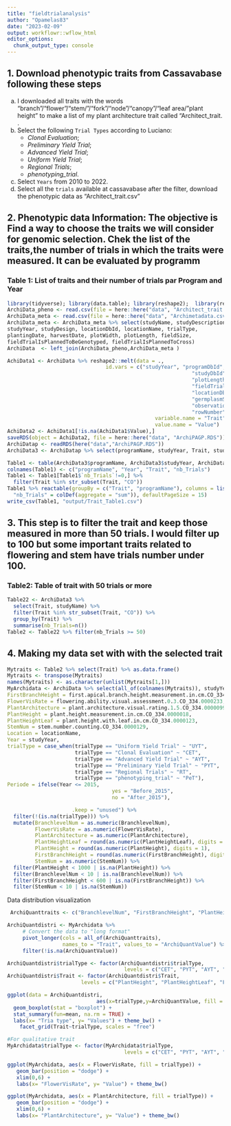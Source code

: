 ```yaml
---
title: "fieldtrialanalysis"
author: "Opamelas83"
date: "2023-02-09"
output: workflowr::wflow_html
editor_options:
  chunk_output_type: console
---
```


## 1. Download phenotypic traits from Cassavabase following these steps
  a. I downloaded all traits with the words "branch"/"flower"/"stem/"/"fork"/"node"/"canopy"/"leaf area/"plant height" to make a list of my plant architecture trait called "Architect_trait. .  
  b. Select the following `Trial Types` according to Luciano:
      - *Clonal Evaluation*;
      - *Preliminary Yield Trial*;
      - *Advanced Yield Trial*;
      - *Uniform Yield Trial*;
      - *Regional Trials*;
      - *phenotyping_trial*.
   c. Select `Years` from 2010 to 2022.
   d. Select all the `trials` available at cassavabase after the filter, download the phenotypic data as "Architect_trait.csv"
   
## 2. Phenotypic data Information: The objective is Find a way to choose the traits we will consider for genomic selection. Chek the list of the traits,the number of trials in which the traits were measured. It can be evaluated by programm 
### Table 1: List of traits and their number of trials par Program and Year
```r
library(tidyverse); library(data.table); library(reshape2);  library(reactable); library(here)
ArchiData_pheno <- read.csv(file = here::here("data", "Architect_trait.csv"), header = T, na.strings = "", skip = 2)
ArchiData_meta <- read.csv(file = here::here("data", "Archimetadata.csv"), header = T, na.strings = "", skip = 2)
ArchiData_meta <- ArchiData_meta %>% select(studyName, studyDescription,
studyYear, studyDesign, locationDbId, locationName, trialType,
plantingDate, harvestDate, plotWidth, plotLength, fieldSize,
fieldTrialIsPlannedToBeGenotyped, fieldTrialIsPlannedToCross)
ArchiData  <- left_join(ArchiData_pheno,ArchiData_meta )

AchiData1 <- ArchiData %>% reshape2::melt(data = .,
                                id.vars = c("studyYear", "programDbId", "programName", "programDescription",
                                                            "studyDbId", "studyName", "trialType", "studyDesign", "plotWidth",
                                                            "plotLength", "fieldSize", "fieldTrialIsPlannedToBeGenotyped",
                                                            "fieldTrialIsPlannedToCross", "plantingDate", "harvestDate",
                                                            "locationDbId", "locationName", "germplasmDbId", "germplasmName",
                                                            "germplasmSynonyms", "observationLevel", "observationUnitDbId",
                                                            "observationUnitName", "replicate", "blockNumber", "plotNumber",
                                                            "rowNumber", "colNumber", "entryType", "plantNumber"),
                                                variable.name = "Trait",
                                                value.name = "Value") 
AchiData2 <- AchiData1[!is.na(AchiData1$Value),]
saveRDS(object = AchiData2, file = here::here("data", "ArchiPAGP.RDS"))## Why to save like that? Why not csv? let's continue to see. 
ArchiDatap <- readRDS(here("data","ArchiPAGP.RDS"))
ArchiData3 <- ArchiDatap %>% select(programName, studyYear, Trait, studyName) %>% unique()

Table1 <- table(ArchiData3$programName, ArchiData3$studyYear, ArchiData3$Trait) %>% as.data.frame()
colnames(Table1) <- c("programName", "Year", "Trait", "nb_Trials")
Table1 <- Table1[Table1$`nb_Trials`!=0,] %>% 
  filter(Trait %in% str_subset(Trait, "CO"))
Table1 %>% reactable(groupBy = c("Trait", "programName"), columns = list(
  "nb_Trials" = colDef(aggregate = "sum")), defaultPageSize = 15)
write_csv(Table1, "output/Trait_Table1.csv")
```
## 3. This step is to filter the trait and keep those measured in more than 50 trials. I would filter up to 100 but some important traits related to flowering and stem have trials number under 100.
### Table2: Table of trait with 50 trials or more 
```r
Table22 <- ArchiData3 %>% 
  select(Trait, studyName) %>%
  filter(Trait %in% str_subset(Trait, "CO")) %>%
  group_by(Trait) %>% 
  summarise(nb_Trials=n())
Table2 <- Table22 %>% filter(nb_Trials >= 50)
```

## 4. Making my data set with with the selected trait

```r
Mytraits <- Table2 %>% select(Trait) %>% as.data.frame() 
Mytraits <- transpose(Mytraits)
names(Mytraits) <- as.character(unlist(Mytraits[1,]))
MyArchidata <- ArchiData %>% select(all_of(colnames(Mytraits)), studyYear, programName, studyName, trialType, studyDesign, plotWidth, plotLength, locationName, germplasmName,replicate, blockNumber, plotNumber, plantNumber) %>% mutate(BranchlevelNum = branching.level.counting.CO_334.0000079,                    
FirstBranchHeight = first.apical.branch.height.measurement.in.cm.CO_334.0000106,
FlowerVisRate = flowering.ability.visual.assessment.0.3.CO_334.0000233,     
PlantArchitecture = plant.architecture.visual.rating.1.5.CO_334.0000099,        
PlantHeight = plant.height.measurement.in.cm.CO_334.0000018,              
PlantHeightLeaf = plant.height.with.leaf.in.cm.CO_334.0000123,                
StemNum = stem.number.counting.CO_334.0000129,
Location = locationName,
Year = studyYear,
trialType = case_when(trialType == "Uniform Yield Trial" ~ "UYT",
                      trialType == "Clonal Evaluation" ~ "CET",
                      trialType == "Advanced Yield Trial" ~ "AYT",
                      trialType == "Preliminary Yield Trial" ~ "PYT",
                      trialType == "Regional Trials" ~ "RT",
                      trialType == "phenotyping_trial" ~ "PeT"),
Periode = ifelse(Year <= 2015,
                                  yes = "Before_2015",
                                  no = "After_2015"),

                     .keep = "unused") %>% 
  filter(!(is.na(trialType))) %>% 
  mutate(BranchlevelNum = as.numeric(BranchlevelNum),
         FlowerVisRate = as.numeric(FlowerVisRate),
         PlantArchitecture = as.numeric(PlantArchitecture),
         PlantHeightLeaf = round(as.numeric(PlantHeightLeaf), digits = 1),
         PlantHeight = round(as.numeric(PlantHeight), digits = 1),
         FirstBranchHeight = round(as.numeric(FirstBranchHeight), digits = 1),
         StemNum = as.numeric(StemNum)) %>%
  filter(PlantHeight < 1000 | is.na(PlantHeight)) %>%
  filter(BranchlevelNum < 10 | is.na(BranchlevelNum)) %>%
  filter(FirstBranchHeight < 600 | is.na(FirstBranchHeight)) %>%
  filter(StemNum < 10 | is.na(StemNum)) 
```

Data distribution visualization
```r
 ArchiQuanttraits <- c("BranchlevelNum", "FirstBranchHeight", "PlantHeight", "PlantHeightLeaf", "StemNum")

ArchiQuantdistri <- MyArchidata %>%
     # Convert the data to "long format" 
     pivot_longer(cols = all_of(ArchiQuanttraits), 
                  names_to = "Trait", values_to = "ArchiQuantValue") %>%
     filter(!is.na(ArchiQuantValue))

ArchiQuantdistri$trialType <- factor(ArchiQuantdistri$trialType, 
                                      levels = c("CET", "PYT", "AYT", "UYT", "PeT", "RT")) # Reordering group factor levels
ArchiQuantdistri$Trait <- factor(ArchiQuantdistri$Trait,      
                        levels = c("PlantHeight", "PlantHeightLeaf", "FirstBranchHeight", "BranchlevelNum", "StemNum"))

ggplot(data = ArchiQuantdistri,
                             aes(x=trialType,y=ArchiQuantValue, fill = Trait)) +
  geom_boxplot(stat = "boxplot") +
  stat_summary(fun=mean, na.rm = TRUE) +
  labs(x= "Tria type", y= "Values") + theme_bw() +
    facet_grid(Trait~trialType, scales = "free")

#For qualitative trait
MyArchidata$trialType <- factor(MyArchidata$trialType, 
                                      levels = c("CET", "PYT", "AYT", "UYT", "PeT", "RT"))

ggplot(MyArchidata, aes(x = FlowerVisRate, fill = trialType)) +
   geom_bar(position = "dodge") +
   xlim(0,6) +
   labs(x= "FlowerVisRate", y= "Value") + theme_bw()

ggplot(MyArchidata, aes(x = PlantArchitecture, fill = trialType)) +
   geom_bar(position = "dodge") +
   xlim(0,6) +
   labs(x= "PlantArchitecture", y= "Value") + theme_bw()
```

